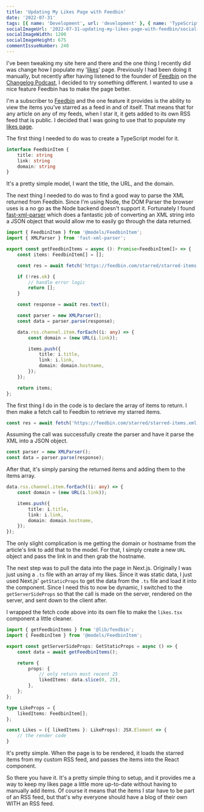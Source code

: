 ```yaml
---
title: 'Updating My Likes Page with Feedbin'
date: '2022-07-31'
tags: [{ name: 'Development', url: 'development' }, { name: 'TypeScript', url: 'typescript' }, { name: 'Next.js', url: 'nextjs' }, { name: 'RSS', url: 'rss' }]
socialImageUrl: '2022-07-31-updating-my-likes-page-with-feedbin/social-image.jpg'
socialImageWidth: 1200
socialImageHeight: 675
commentIssueNumber: 240
---
```


I've been tweaking my site here and there and the one thing I recently did was change how I populate my '[likes](/likes)' page. Previously I had been doing it manually, but recently after having listened to the founder of [Feedbin](https://feedbin.com) on the [Changelog Podcast](https://changelog.com/podcast/499), I decided to try something different. I wanted to use a nice feature Feedbin has to make the page better.

I'm a subscriber to [Feedbin](https://feedbin.com) and the one feature it provides is the ability to view the items you've starred as a feed in and of itself. That means that for any article on any of my feeds, when I star it, it gets added to its own RSS feed that is public. I decided that I was going to use that to populate my [likes page](/likes).

The first thing I needed to do was to create a TypeScript model for it.

```ts
interface FeedbinItem {
    title: string
    link: string
    domain: string
}
```

It's a pretty simple model, I want the title, the URL, and the domain.

The next thing I needed to do was to find a good way to parse the XML returned from Feedbin. Since I'm using Node, the DOM Parser the browser uses is a no go as the Node backend doesn't support it. Fortunately I found [fast-xml-parser](https://github.com/NaturalIntelligence/fast-xml-parser) which does a fantastic job of converting an XML string into a JSON object that would allow me to easily go through the data returned.

```ts
import { FeedbinItem } from '@models/FeedbinItem';
import { XMLParser } from 'fast-xml-parser';

export const getFeedbinItems = async (): Promise<FeedbinItem[]> => {
    const items: FeedbinItem[] = [];

    const res = await fetch('https://feedbin.com/starred/starred-items.xml');

    if (!res.ok) {
        // handle error logic
        return [];
    }

    const response = await res.text();

    const parser = new XMLParser();
    const data = parser.parse(response);

    data.rss.channel.item.forEach((i: any) => {
        const domain = (new URL(i.link));

        items.push({
            title: i.title,
            link: i.link,
            domain: domain.hostname,
        });
    });

    return items;
};
```

The first thing I do in the code is to declare the array of items to return. I then make a fetch call to Feedbin to retrieve my starred items.

```ts
const res = await fetch('https://feedbin.com/starred/starred-items.xml');
```

Assuming the call was successfully create the parser and have it parse the XML into a JSON object.

```ts
const parser = new XMLParser();
const data = parser.parse(response);
```

After that, it's simply parsing the returned items and adding them to the items array.

```ts
data.rss.channel.item.forEach((i: any) => {
    const domain = (new URL(i.link));

    items.push({
        title: i.title,
        link: i.link,
        domain: domain.hostname,
    });
});
```

The only slight complication is me getting the domain or hostname from the article's link to add that to the model. For that, I simply create a new `URL` object and pass the link in and then grab the hostname.

The next step was to pull the data into the page in Next.js. Originally I was just using a `.ts` file with an array of my likes. Since it was static data, I just used Next.js' `getStaticProps` to get the data from the `.ts` file and load it into the component. Since I need this to now be dynamic, I switched to the `getServerSideProps` so that the call is made on the server, rendered on the server, and sent down to the client after.

I wrapped the fetch code above into its own file to make the `likes.tsx` component a little cleaner.

```ts
import { getFeedbinItems } from '@lib/feedbin';
import { FeedbinItem } from '@models/FeedbinItem';

export const getServerSideProps: GetStaticProps = async () => {
    const data = await getFeedbinItems();

    return {
        props: {
            // only return most recent 25
            likedItems: data.slice(0, 25),
        },
    };
};

type LikeProps = {
    likedItems: FeedbinItem[];
};

const Likes = ({ likedItems }: LikeProps): JSX.Element => {
    // the render code
}
```

It's pretty simple. When the page is to be rendered, it loads the starred items from my custom RSS feed, and passes the items into the React component.

So there you have it. It's a pretty simple thing to setup, and it provides me a way to keep my likes page a little more up-to-date without having to manually add items. Of course it means that the items I star have to be part of an RSS feed, but that's why everyone should have a blog of their own WITH an RSS feed.